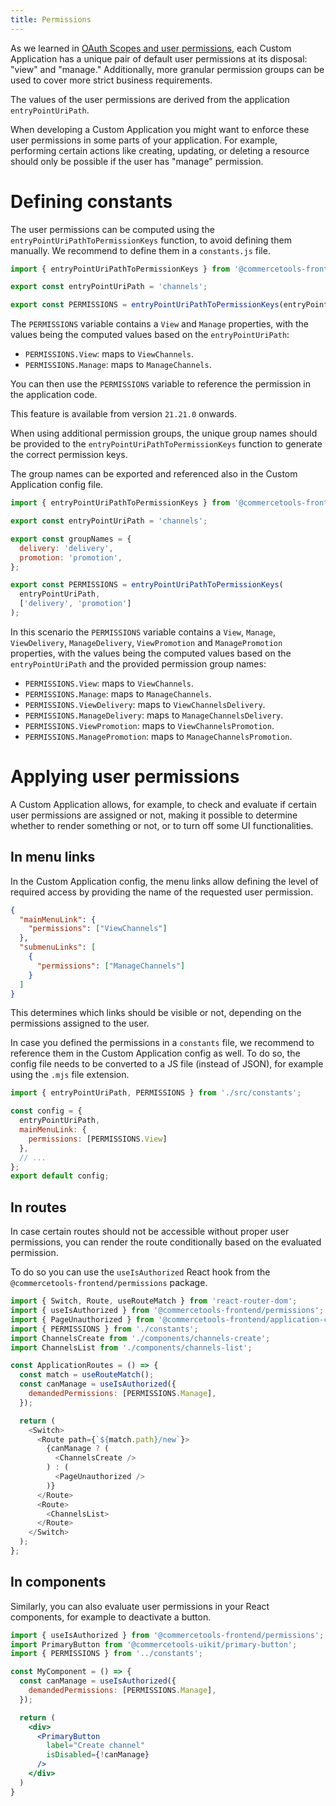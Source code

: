 ```yaml
---
title: Permissions
---
```


As we learned in [OAuth Scopes and user permissions](/concepts/oauth-scopes-and-user-permissions), each Custom Application has a unique pair of default user permissions at its disposal: "view" and "manage." Additionally, more granular permission groups can be used to cover more strict business requirements.

The values of the user permissions are derived from the application `entryPointUriPath`.

When developing a Custom Application you might want to enforce these user permissions in some parts of your application. For example, performing certain actions like creating, updating, or deleting a resource should only be possible if the user has "manage" permission.

# Defining constants

The user permissions can be computed using the `entryPointUriPathToPermissionKeys` function, to avoid defining them manually. We recommend to define them in a `constants.js` file.

```js title="constants.js"
import { entryPointUriPathToPermissionKeys } from '@commercetools-frontend/application-shell/ssr';

export const entryPointUriPath = 'channels';

export const PERMISSIONS = entryPointUriPathToPermissionKeys(entryPointUriPath);
```

The `PERMISSIONS` variable contains a `View` and `Manage` properties, with the values being the computed values based on the `entryPointUriPath`:

* `PERMISSIONS.View`: maps to `ViewChannels`.
* `PERMISSIONS.Manage`: maps to `ManageChannels`.

You can then use the `PERMISSIONS` variable to reference the permission in the application code.

<Info>

This feature is available from version `21.21.0` onwards.

When using additional permission groups, the unique group names should be provided to the `entryPointUriPathToPermissionKeys` function to generate the correct permission keys.

The group names can be exported and referenced also in the Custom Application config file.

```js title="constants.js" highlightLines="5-8, 12"
import { entryPointUriPathToPermissionKeys } from '@commercetools-frontend/application-shell/ssr';

export const entryPointUriPath = 'channels';

export const groupNames = {
  delivery: 'delivery',
  promotion: 'promotion',
};

export const PERMISSIONS = entryPointUriPathToPermissionKeys(
  entryPointUriPath,
  ['delivery', 'promotion']
);
```

In this scenario the `PERMISSIONS` variable contains a `View`, `Manage`, `ViewDelivery`, `ManageDelivery`, `ViewPromotion` and `ManagePromotion` properties, with the values being the computed values based on the `entryPointUriPath` and the provided permission group names:

* `PERMISSIONS.View`: maps to `ViewChannels`.
* `PERMISSIONS.Manage`: maps to `ManageChannels`.
* `PERMISSIONS.ViewDelivery`: maps to `ViewChannelsDelivery`.
* `PERMISSIONS.ManageDelivery`: maps to `ManageChannelsDelivery`.
* `PERMISSIONS.ViewPromotion`: maps to `ViewChannelsPromotion`.
* `PERMISSIONS.ManagePromotion`: maps to `ManageChannelsPromotion`.

</Info>

# Applying user permissions

A Custom Application allows, for example, to check and evaluate if certain user permissions are assigned or not, making it possible to determine whether to render something or not, or to turn off some UI functionalities.

## In menu links

In the Custom Application config, the menu links allow defining the level of required access by providing the name of the requested user permission.

```json
{
  "mainMenuLink": {
    "permissions": ["ViewChannels"]
  },
  "submenuLinks": [
    {
      "permissions": ["ManageChannels"]
    }
  ]
}
```

This determines which links should be visible or not, depending on the permissions assigned to the user.

In case you defined the permissions in a `constants` file, we recommend to reference them in the Custom Application config as well. To do so, the config file needs to be converted to a JS file (instead of JSON), for example using the `.mjs` file extension.

```js title="custom-application-config.mjs"
import { entryPointUriPath, PERMISSIONS } from './src/constants';

const config = {
  entryPointUriPath,
  mainMenuLink: {
    permissions: [PERMISSIONS.View]
  },
  // ...
};
export default config;
```

## In routes

In case certain routes should not be accessible without proper user permissions, you can render the route conditionally based on the evaluated permission.

To do so you can use the `useIsAuthorized` React hook from the `@commercetools-frontend/permissions` package.

```js title="routes.js" highlightLines="10-12"
import { Switch, Route, useRouteMatch } from 'react-router-dom';
import { useIsAuthorized } from '@commercetools-frontend/permissions';
import { PageUnauthorized } from '@commercetools-frontend/application-components';
import { PERMISSIONS } from './constants';
import ChannelsCreate from './components/channels-create';
import ChannelsList from './components/channels-list';

const ApplicationRoutes = () => {
  const match = useRouteMatch();
  const canManage = useIsAuthorized({
    demandedPermissions: [PERMISSIONS.Manage],
  });

  return (
    <Switch>
      <Route path={`${match.path}/new`}>
        {canManage ? (
          <ChannelsCreate />
        ) : (
          <PageUnauthorized />
        )}
      </Route>
      <Route>
        <ChannelsList>
      </Route>
    </Switch>
  );
};
```

## In components

Similarly, you can also evaluate user permissions in your React components, for example to deactivate a button.

```jsx
import { useIsAuthorized } from '@commercetools-frontend/permissions';
import PrimaryButton from '@commercetools-uikit/primary-button';
import { PERMISSIONS } from '../constants';

const MyComponent = () => {
  const canManage = useIsAuthorized({
    demandedPermissions: [PERMISSIONS.Manage],
  });

  return (
    <div>
      <PrimaryButton
        label="Create channel"
        isDisabled={!canManage}
      />
    </div>
  )
}
```

